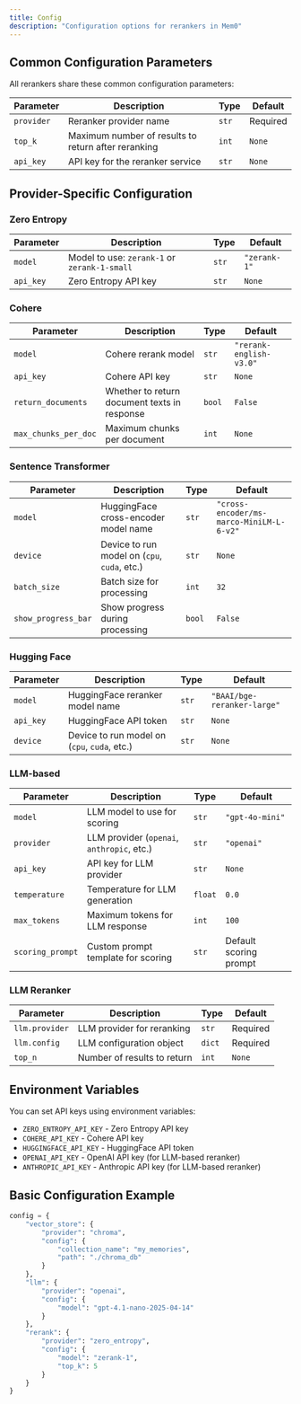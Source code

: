 ```yaml
---
title: Config
description: "Configuration options for rerankers in Mem0"
---
```


## Common Configuration Parameters

All rerankers share these common configuration parameters:

| Parameter  | Description                                         | Type  | Default  |
| ---------- | --------------------------------------------------- | ----- | -------- |
| `provider` | Reranker provider name                              | `str` | Required |
| `top_k`    | Maximum number of results to return after reranking | `int` | `None`   |
| `api_key`  | API key for the reranker service                    | `str` | `None`   |

## Provider-Specific Configuration

### Zero Entropy

| Parameter | Description                                  | Type  | Default      |
| --------- | -------------------------------------------- | ----- | ------------ |
| `model`   | Model to use: `zerank-1` or `zerank-1-small` | `str` | `"zerank-1"` |
| `api_key` | Zero Entropy API key                         | `str` | `None`       |

### Cohere

| Parameter            | Description                                  | Type   | Default                 |
| -------------------- | -------------------------------------------- | ------ | ----------------------- |
| `model`              | Cohere rerank model                          | `str`  | `"rerank-english-v3.0"` |
| `api_key`            | Cohere API key                               | `str`  | `None`                  |
| `return_documents`   | Whether to return document texts in response | `bool` | `False`                 |
| `max_chunks_per_doc` | Maximum chunks per document                  | `int`  | `None`                  |

### Sentence Transformer

| Parameter           | Description                                  | Type   | Default                                  |
| ------------------- | -------------------------------------------- | ------ | ---------------------------------------- |
| `model`             | HuggingFace cross-encoder model name         | `str`  | `"cross-encoder/ms-marco-MiniLM-L-6-v2"` |
| `device`            | Device to run model on (`cpu`, `cuda`, etc.) | `str`  | `None`                                   |
| `batch_size`        | Batch size for processing                    | `int`  | `32`                                     |
| `show_progress_bar` | Show progress during processing              | `bool` | `False`                                  |

### Hugging Face

| Parameter | Description                                  | Type  | Default                     |
| --------- | -------------------------------------------- | ----- | --------------------------- |
| `model`   | HuggingFace reranker model name              | `str` | `"BAAI/bge-reranker-large"` |
| `api_key` | HuggingFace API token                        | `str` | `None`                      |
| `device`  | Device to run model on (`cpu`, `cuda`, etc.) | `str` | `None`                      |

### LLM-based

| Parameter        | Description                                | Type    | Default                |
| ---------------- | ------------------------------------------ | ------- | ---------------------- |
| `model`          | LLM model to use for scoring               | `str`   | `"gpt-4o-mini"`        |
| `provider`       | LLM provider (`openai`, `anthropic`, etc.) | `str`   | `"openai"`             |
| `api_key`        | API key for LLM provider                   | `str`   | `None`                 |
| `temperature`    | Temperature for LLM generation             | `float` | `0.0`                  |
| `max_tokens`     | Maximum tokens for LLM response            | `int`   | `100`                  |
| `scoring_prompt` | Custom prompt template for scoring         | `str`   | Default scoring prompt |

### LLM Reranker

| Parameter      | Description                 | Type   | Default  |
| -------------- | --------------------------- | ------ | -------- |
| `llm.provider` | LLM provider for reranking  | `str`  | Required |
| `llm.config`   | LLM configuration object    | `dict` | Required |
| `top_n`        | Number of results to return | `int`  | `None`   |

## Environment Variables

You can set API keys using environment variables:

- `ZERO_ENTROPY_API_KEY` - Zero Entropy API key
- `COHERE_API_KEY` - Cohere API key
- `HUGGINGFACE_API_KEY` - HuggingFace API token
- `OPENAI_API_KEY` - OpenAI API key (for LLM-based reranker)
- `ANTHROPIC_API_KEY` - Anthropic API key (for LLM-based reranker)

## Basic Configuration Example

```python Python
config = {
    "vector_store": {
        "provider": "chroma",
        "config": {
            "collection_name": "my_memories",
            "path": "./chroma_db"
        }
    },
    "llm": {
        "provider": "openai",
        "config": {
            "model": "gpt-4.1-nano-2025-04-14"
        }
    },
    "rerank": {
        "provider": "zero_entropy",
        "config": {
            "model": "zerank-1",
            "top_k": 5
        }
    }
}
```
